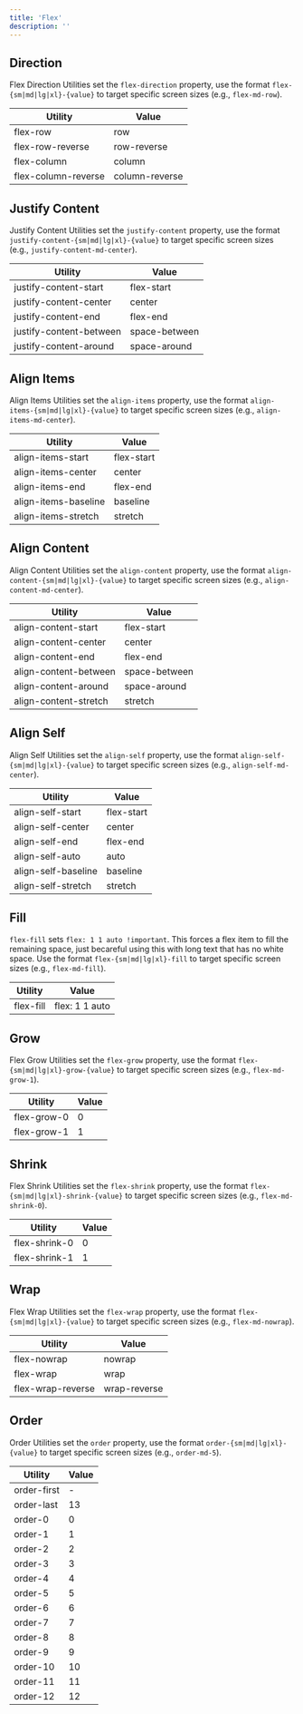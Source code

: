 ```yaml
---
title: 'Flex'
description: ''
---
```


## Direction

Flex Direction Utilities set the `flex-direction` property, use the format `flex-{sm|md|lg|xl}-{value}` to target specific screen sizes (e.g., `flex-md-row`).

<div className="sheet-example">
  <div className="table-responsive">
    <table className="table table-autofit table-nowrap">
      <thead>
        <tr>
          <th>Utility</th>
          <th>Value</th>
        </tr>
      </thead>
      <tbody>
        <tr>
          <td>flex-row</td>
          <td>row</td>
        </tr>
        <tr>
          <td>flex-row-reverse</td>
          <td>row-reverse</td>
        </tr>
        <tr>
          <td>flex-column</td>
          <td>column</td>
        </tr>
        <tr>
          <td>flex-column-reverse</td>
          <td>column-reverse</td>
        </tr>
      </tbody>
    </table>
  </div>
</div>

## Justify Content

Justify Content Utilities set the `justify-content` property, use the format `justify-content-{sm|md|lg|xl}-{value}` to target specific screen sizes (e.g., `justify-content-md-center`).

<div className="sheet-example">
  <div className="table-responsive">
    <table className="table table-autofit table-nowrap">
      <thead>
        <tr>
          <th>Utility</th>
          <th>Value</th>
        </tr>
      </thead>
      <tbody>
        <tr>
          <td>justify-content-start</td>
          <td>flex-start</td>
        </tr>
        <tr>
          <td>justify-content-center</td>
          <td>center</td>
        </tr>
        <tr>
          <td>justify-content-end</td>
          <td>flex-end</td>
        </tr>
        <tr>
          <td>justify-content-between</td>
          <td>space-between</td>
        </tr>
        <tr>
          <td>justify-content-around</td>
          <td>space-around</td>
        </tr>
      </tbody>
    </table>
  </div>
</div>

## Align Items

Align Items Utilities set the `align-items` property, use the format `align-items-{sm|md|lg|xl}-{value}` to target specific screen sizes (e.g., `align-items-md-center`).

<div className="sheet-example">
  <div className="table-responsive">
    <table className="table table-autofit table-nowrap">
      <thead>
        <tr>
          <th>Utility</th>
          <th>Value</th>
        </tr>
      </thead>
      <tbody>
        <tr>
          <td>align-items-start</td>
          <td>flex-start</td>
        </tr>
        <tr>
          <td>align-items-center</td>
          <td>center</td>
        </tr>
        <tr>
          <td>align-items-end</td>
          <td>flex-end</td>
        </tr>
        <tr>
          <td>align-items-baseline</td>
          <td>baseline</td>
        </tr>
        <tr>
          <td>align-items-stretch</td>
          <td>stretch</td>
        </tr>
      </tbody>
    </table>
  </div>
</div>

## Align Content

Align Content Utilities set the `align-content` property, use the format `align-content-{sm|md|lg|xl}-{value}` to target specific screen sizes (e.g., `align-content-md-center`).

<div className="sheet-example">
  <div className="table-responsive">
    <table className="table table-autofit table-nowrap">
      <thead>
        <tr>
          <th>Utility</th>
          <th>Value</th>
        </tr>
      </thead>
      <tbody>
        <tr>
          <td>align-content-start</td>
          <td>flex-start</td>
        </tr>
        <tr>
          <td>align-content-center</td>
          <td>center</td>
        </tr>
        <tr>
          <td>align-content-end</td>
          <td>flex-end</td>
        </tr>
        <tr>
          <td>align-content-between</td>
          <td>space-between</td>
        </tr>
        <tr>
          <td>align-content-around</td>
          <td>space-around</td>
        </tr>
        <tr>
          <td>align-content-stretch</td>
          <td>stretch</td>
        </tr>
      </tbody>
    </table>
  </div>
</div>

## Align Self

Align Self Utilities set the `align-self` property, use the format `align-self-{sm|md|lg|xl}-{value}` to target specific screen sizes (e.g., `align-self-md-center`).

<div className="sheet-example">
  <div className="table-responsive">
    <table className="table table-autofit table-nowrap">
      <thead>
        <tr>
          <th>Utility</th>
          <th>Value</th>
        </tr>
      </thead>
      <tbody>
        <tr>
          <td>align-self-start</td>
          <td>flex-start</td>
        </tr>
        <tr>
          <td>align-self-center</td>
          <td>center</td>
        </tr>
        <tr>
          <td>align-self-end</td>
          <td>flex-end</td>
        </tr>
        <tr>
          <td>align-self-auto</td>
          <td>auto</td>
        </tr>
        <tr>
          <td>align-self-baseline</td>
          <td>baseline</td>
        </tr>
        <tr>
          <td>align-self-stretch</td>
          <td>stretch</td>
        </tr>
      </tbody>
    </table>
  </div>
</div>

## Fill

`flex-fill` sets `flex: 1 1 auto !important`. This forces a flex item to fill the remaining space, just becareful using this with long text that has no white space. Use the format `flex-{sm|md|lg|xl}-fill` to target specific screen sizes (e.g., `flex-md-fill`).

<div className="sheet-example">
  <div className="table-responsive">
    <table className="table table-autofit table-nowrap">
      <thead>
        <tr>
          <th>Utility</th>
          <th>Value</th>
        </tr>
      </thead>
      <tbody>
        <tr>
          <td>flex-fill</td>
          <td>flex: 1 1 auto</td>
        </tr>
      </tbody>
    </table>
  </div>
</div>

## Grow

Flex Grow Utilities set the `flex-grow` property, use the format `flex-{sm|md|lg|xl}-grow-{value}` to target specific screen sizes (e.g., `flex-md-grow-1`).

<div className="sheet-example">
  <div className="table-responsive">
    <table className="table table-autofit table-nowrap">
      <thead>
        <tr>
          <th>Utility</th>
          <th>Value</th>
        </tr>
      </thead>
      <tbody>
        <tr>
          <td>flex-grow-0</td>
          <td>0</td>
        </tr>
        <tr>
          <td>flex-grow-1</td>
          <td>1</td>
        </tr>
      </tbody>
    </table>
  </div>
</div>

## Shrink

Flex Shrink Utilities set the `flex-shrink` property, use the format `flex-{sm|md|lg|xl}-shrink-{value}` to target specific screen sizes (e.g., `flex-md-shrink-0`).

<div className="sheet-example">
  <div className="table-responsive">
    <table className="table table-autofit table-nowrap">
      <thead>
        <tr>
          <th>Utility</th>
          <th>Value</th>
        </tr>
      </thead>
      <tbody>
        <tr>
          <td>flex-shrink-0</td>
          <td>0</td>
        </tr>
        <tr>
          <td>flex-shrink-1</td>
          <td>1</td>
        </tr>
      </tbody>
    </table>
  </div>
</div>

## Wrap

Flex Wrap Utilities set the `flex-wrap` property, use the format `flex-{sm|md|lg|xl}-{value}` to target specific screen sizes (e.g., `flex-md-nowrap`).

<div className="sheet-example">
  <div className="table-responsive">
    <table className="table table-autofit table-nowrap">
      <thead>
        <tr>
          <th>Utility</th>
          <th>Value</th>
        </tr>
      </thead>
      <tbody>
        <tr>
          <td>flex-nowrap</td>
          <td>nowrap</td>
        </tr>
        <tr>
          <td>flex-wrap</td>
          <td>wrap</td>
        </tr>
        <tr>
          <td>flex-wrap-reverse</td>
          <td>wrap-reverse</td>
        </tr>
      </tbody>
    </table>
  </div>
</div>

## Order

Order Utilities set the `order` property, use the format `order-{sm|md|lg|xl}-{value}` to target specific screen sizes (e.g., `order-md-5`).

<div className="sheet-example">
  <div className="table-responsive">
    <table className="table table-autofit table-nowrap">
      <thead>
        <tr>
          <th>Utility</th>
          <th>Value</th>
        </tr>
      </thead>
      <tbody>
        <tr>
          <td>order-first</td>
          <td>-</td>
        </tr>
        <tr>
          <td>order-last</td>
          <td>13</td>
        </tr>
        <tr>
          <td>order-0</td>
          <td>0</td>
        </tr>
        <tr>
          <td>order-1</td>
          <td>1</td>
        </tr>
        <tr>
          <td>order-2</td>
          <td>2</td>
        </tr>
        <tr>
          <td>order-3</td>
          <td>3</td>
        </tr>
        <tr>
          <td>order-4</td>
          <td>4</td>
        </tr>
        <tr>
          <td>order-5</td>
          <td>5</td>
        </tr>
        <tr>
          <td>order-6</td>
          <td>6</td>
        </tr>
        <tr>
          <td>order-7</td>
          <td>7</td>
        </tr>
        <tr>
          <td>order-8</td>
          <td>8</td>
        </tr>
        <tr>
          <td>order-9</td>
          <td>9</td>
        </tr>
        <tr>
          <td>order-10</td>
          <td>10</td>
        </tr>
        <tr>
          <td>order-11</td>
          <td>11</td>
        </tr>
        <tr>
          <td>order-12</td>
          <td>12</td>
        </tr>
      </tbody>
    </table>
  </div>
</div>
